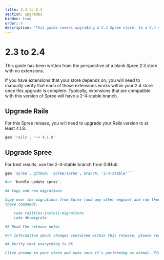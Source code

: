 ```yaml
---
title: 2.3 to 2.4
section: upgrades
hidden: true
order: 9
description: 'This guide covers upgrading a 2.3 Spree store, to a 2.4 store.'
---
```


# 2.3 to 2.4

This guide has been written from the perspective of a blank Spree 2.3 store with no extensions.

If you have extensions that your store depends on, you will need to manually verify that each of those extensions works within your 2.4 store once this upgrade is complete. Typically, extensions that are compatible with this version of Spree will have a 2-4-stable branch.

## Upgrade Rails

For this Spree release, you will need to upgrade your Rails version to at least 4.1.8.

```ruby
gem 'rails', '~> 4.1.8'
```

## Upgrade Spree

For best results, use the 2-4-stable branch from GitHub:

```ruby
gem 'spree', github: 'spree/spree', branch: '2-4-stable'```

Run `bundle update spree`.

## Copy and run migrations

Copy over the migrations from Spree (and any other engine) and run them using
these commands:

    rake railties:install:migrations
    rake db:migrate

## Read the release notes

For information about changes contained within this release, please read the [2.4.0 Release Notes](http://guides.spreecommerce.org/release_notes/spree_2_4_0.html).

## Verify that everything is OK

Click around in your store and make sure it's performing as normal. Fix any deprecation warnings you see.
```

